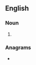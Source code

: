 ==English==

===Noun===
{{head|en|noun form}}

# {{plural of|en|tarse}}

===Anagrams===
* {{anagrams|en|a=aersst|Sastre|Saters|TASers|Tasers|Tesars|assert|asters|reasts|setars|stares|stears|tasers}}